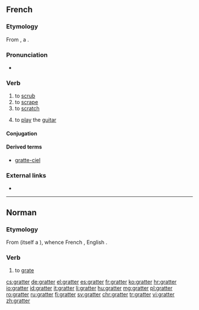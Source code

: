 ==French==

===Etymology===
From {{inh|fr|fro|grater}}, a {{bor|fr|frk|*kratton|nocap=1}}.

===Pronunciation===
* {{audio|Fr-gratter.ogg|Audio|lang=fr}}

===Verb===
{{fr-verb}}

# to [[scrub]]
# to [[scrape]]
# to [[scratch]]
# {{lb|fr|colloquial}} to [[play]] the [[guitar]]

====Conjugation====
{{fr-conj-auto}}

====Derived terms====
* [[gratte-ciel]]

===External links===
* {{R:TLFi}}

----

==Norman==

===Etymology===
From {{inh|nrf|fro|grater}} (itself a {{bor|nrf|frk|*kratton|nocap=1}}), whence French {{m|fr|gratter}}, English {{m|en|grate|pos=verb}}.

===Verb===
{{nrf-verb}}

# {{lb|nrf|Jersey}} to [[grate]]

[[cs:gratter]]
[[de:gratter]]
[[el:gratter]]
[[es:gratter]]
[[fr:gratter]]
[[ko:gratter]]
[[hr:gratter]]
[[io:gratter]]
[[id:gratter]]
[[it:gratter]]
[[li:gratter]]
[[hu:gratter]]
[[mg:gratter]]
[[pl:gratter]]
[[ro:gratter]]
[[ru:gratter]]
[[fi:gratter]]
[[sv:gratter]]
[[chr:gratter]]
[[tr:gratter]]
[[vi:gratter]]
[[zh:gratter]]